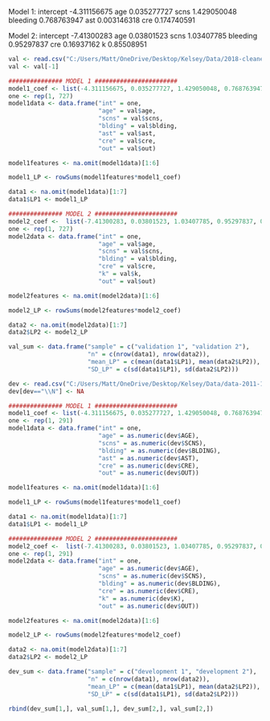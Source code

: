 
Model 1: 
intercept -4.311156675 
age 0.035277727 
scns 1.429050048 
bleeding 0.768763947 
ast 0.003146318 
cre 0.174740591 

Model 2:
intercept -7.41300283 
age 0.03801523 
scns 1.03407785 
bleeding 0.95297837 
cre 0.16937162 
k 0.85508951 

```{r}
val <- read.csv("C:/Users/Matt/OneDrive/Desktop/Kelsey/Data/2018-cleaned.csv")
val <- val[-1]

############### MODEL 1 #######################
model1_coef <- list(-4.311156675, 0.035277727, 1.429050048, 0.768763947, 0.003146318, 0.174740591)
one <- rep(1, 727)
model1data <- data.frame("int" = one, 
                         "age" = val$age, 
                         "scns" = val$scns, 
                         "blding" = val$blding, 
                         "ast" = val$ast, 
                         "cre" = val$cre, 
                         "out" = val$out)

model1features <- na.omit(model1data)[1:6]

model1_LP <- rowSums(model1features*model1_coef)

data1 <- na.omit(model1data)[1:7]
data1$LP1 <- model1_LP

############### MODEL 2 #######################
model2_coef <-  list(-7.41300283, 0.03801523, 1.03407785, 0.95297837, 0.16937162, 0.85508951)
one <- rep(1, 727)
model2data <- data.frame("int" = one, 
                         "age" = val$age, 
                         "scns" = val$scns, 
                         "blding" = val$blding, 
                         "cre" = val$cre, 
                         "k" = val$k,
                         "out" = val$out)

model2features <- na.omit(model2data)[1:6]

model2_LP <- rowSums(model2features*model2_coef)

data2 <- na.omit(model2data)[1:7]
data2$LP2 <- model2_LP

val_sum <- data.frame("sample" = c("validation 1", "validation 2"),
                      "n" = c(nrow(data1), nrow(data2)),
                      "mean_LP" = c(mean(data1$LP1), mean(data2$LP2)),
                      "SD_LP" = c(sd(data1$LP1), sd(data2$LP2)))
```


```{r}
dev <- read.csv("C:/Users/Matt/OneDrive/Desktop/Kelsey/Data/data-2011-15.csv")
dev[dev=="\\N"] <- NA

############### MODEL 1 #######################
model1_coef <- list(-4.311156675, 0.035277727, 1.429050048, 0.768763947, 0.003146318, 0.174740591)
one <- rep(1, 291)
model1data <- data.frame("int" = one, 
                         "age" = as.numeric(dev$AGE), 
                         "scns" = as.numeric(dev$SCNS), 
                         "blding" = as.numeric(dev$BLDING), 
                         "ast" = as.numeric(dev$AST), 
                         "cre" = as.numeric(dev$CRE), 
                         "out" = as.numeric(dev$OUT))

model1features <- na.omit(model1data)[1:6]

model1_LP <- rowSums(model1features*model1_coef)

data1 <- na.omit(model1data)[1:7]
data1$LP1 <- model1_LP

############### MODEL 2 #######################
model2_coef <-  list(-7.41300283, 0.03801523, 1.03407785, 0.95297837, 0.16937162, 0.85508951)
one <- rep(1, 291)
model2data <- data.frame("int" = one, 
                         "age" = as.numeric(dev$AGE), 
                         "scns" = as.numeric(dev$SCNS), 
                         "blding" = as.numeric(dev$BLDING), 
                         "cre" = as.numeric(dev$CRE), 
                         "k" = as.numeric(dev$K),
                         "out" = as.numeric(dev$OUT))

model2features <- na.omit(model2data)[1:6]

model2_LP <- rowSums(model2features*model2_coef)

data2 <- na.omit(model2data)[1:7]
data2$LP2 <- model2_LP

dev_sum <- data.frame("sample" = c("development 1", "development 2"),
                      "n" = c(nrow(data1), nrow(data2)),
                      "mean_LP" = c(mean(data1$LP1), mean(data2$LP2)),
                      "SD_LP" = c(sd(data1$LP1), sd(data2$LP2)))

rbind(dev_sum[1,], val_sum[1,], dev_sum[2,], val_sum[2,])
```

